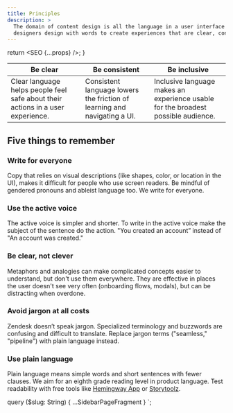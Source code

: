 ```yaml
---
title: Principles
description: >
  The domain of content design is all the language in a user interface (UI). Content
  designers design with words to create experiences that are clear, consistent, and inclusive.
---
```



  return <SEO {...props} />;
}

| Be clear                                                                        | Be consistent                                                            | Be inclusive                                                                      |
| ------------------------------------------------------------------------------- | ------------------------------------------------------------------------ | --------------------------------------------------------------------------------- |
| Clear language helps people feel safe about their actions in a user experience. | Consistent language lowers the friction of learning and navigating a UI. | Inclusive language makes an experience usable for the broadest possible audience. |

## Five things to remember

### Write for everyone

Copy that relies on visual descriptions (like shapes, color, or location in the UI), makes it
difficult for people who use screen readers. Be mindful of gendered pronouns and ableist language
too. We write for everyone.

### Use the active voice

The active voice is simpler and shorter. To write in the active voice make the subject of the
sentence do the action. "You created an account” instead of "An account was created."

### Be clear, not clever

Metaphors and analogies can make complicated concepts easier to understand, but don't use them
everywhere. They are effective in places the user doesn't see very often (onboarding flows, modals),
but can be distracting when overdone.

### Avoid jargon at all costs

Zendesk doesn’t speak jargon. Specialized terminology and buzzwords are confusing and difficult to
translate. Replace jargon terms ("seamless," "pipeline") with plain language instead.

### Use plain language

Plain language means simple words and short sentences with fewer clauses. We aim for an eighth grade
reading level in product language. Test readability with free tools like [Hemingway
App](http://www.hemingwayapp.com/) or [Storytoolz](https://storytoolz.com/readability).


  query ($slug: String) {
    ...SidebarPageFragment
  }
`;
